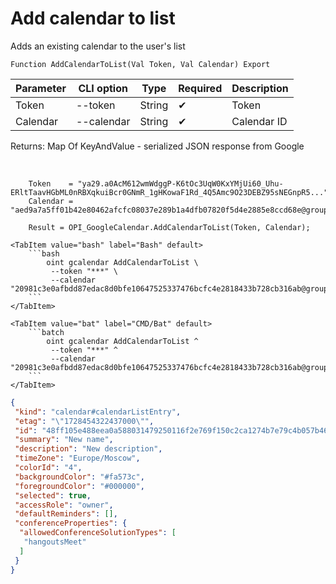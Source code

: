 ﻿---
sidebar_position: 2
---


# Add calendar to list
 Adds an existing calendar to the user's list



`Function AddCalendarToList(Val Token, Val Calendar) Export`

  | Parameter | CLI option | Type | Required | Description |
  |-|-|-|-|-|
  | Token | --token | String | &#x2714; | Token |
  | Calendar | --calendar | String | &#x2714; | Calendar ID |

  
  Returns:  Map Of KeyAndValue - serialized JSON response from Google

<br/>




```bsl title="1C:Enterprise/OneScript code example"
    Token    = "ya29.a0AcM612wmWdggP-K6tOc3UqW0KxYMjUi60_Uhu-ERltTaavHGbML0nRBXqkuiBcr0GNmR_1gHKowaF1Rd_4Q5Amc9O23DEBZ95sNEGnpR5...";
    Calendar = "aed9a7a5ff01b42e80462afcfc08037e289b1a4dfb07820f5d4e2885e8ccd68e@group.calendar.google.com";

    Result = OPI_GoogleCalendar.AddCalendarToList(Token, Calendar);
```
 

 <Tabs>
  
    <TabItem value="bash" label="Bash" default>
        ```bash
            oint gcalendar AddCalendarToList \
             --token "***" \
             --calendar "20981c3e0afbdd87edac8d0bfe10647525337476bcfc4e2818433b728cb316ab@group.calendar.google.com"
        ```
    </TabItem>
  
    <TabItem value="bat" label="CMD/Bat" default>
        ```batch
            oint gcalendar AddCalendarToList ^
             --token "***" ^
             --calendar "20981c3e0afbdd87edac8d0bfe10647525337476bcfc4e2818433b728cb316ab@group.calendar.google.com"
        ```
    </TabItem>
</Tabs>


```json title="Result"
{
 "kind": "calendar#calendarListEntry",
 "etag": "\"1728454322437000\"",
 "id": "48ff105e488eea0a588031479250116f2e769f150c2ca1274b7e79c4b057b46b@group.calendar.google.com",
 "summary": "New name",
 "description": "New description",
 "timeZone": "Europe/Moscow",
 "colorId": "4",
 "backgroundColor": "#fa573c",
 "foregroundColor": "#000000",
 "selected": true,
 "accessRole": "owner",
 "defaultReminders": [],
 "conferenceProperties": {
  "allowedConferenceSolutionTypes": [
   "hangoutsMeet"
  ]
 }
}
```
